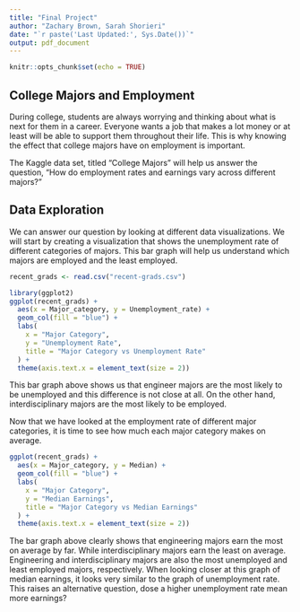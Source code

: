 ```yaml
---
title: "Final Project"
author: "Zachary Brown, Sarah Shorieri"
date: "`r paste('Last Updated:', Sys.Date())`"
output: pdf_document
---
```


```r
knitr::opts_chunk$set(echo = TRUE)
```

## College Majors and Employment

During college, students are always worrying and thinking about what is next for them in a career. Everyone wants a job that makes a lot money or at least will be able to support them throughout their life. This is why knowing the effect that college majors have on employment is important.

The Kaggle data set, titled "College Majors" will help us answer the question, "How do employment rates and earnings vary across different majors?"

## Data Exploration

We can answer our question by looking at different data visualizations. We will start by creating a visualization that shows the unemployment rate of different categories of majors. This bar graph will help us understand which majors are employed and the least employed.

```r
recent_grads <- read.csv("recent-grads.csv")
```

```r
library(ggplot2)
ggplot(recent_grads) +
  aes(x = Major_category, y = Unemployment_rate) +
  geom_col(fill = "blue") +
  labs(
    x = "Major Category",
    y = "Unemployment Rate",
    title = "Major Category vs Unemployment Rate"
  ) +
  theme(axis.text.x = element_text(size = 2))
```

This bar graph above shows us that engineer majors are the most likely to be unemployed and this difference is not close at all. On the other hand, interdisciplinary majors are the most likely to be employed.

Now that we have looked at the employment rate of different major categories, it is time to see how much each major category makes on average.

```r
ggplot(recent_grads) +
  aes(x = Major_category, y = Median) +
  geom_col(fill = "blue") +
  labs(
    x = "Major Category",
    y = "Median Earnings",
    title = "Major Category vs Median Earnings"
  ) +
  theme(axis.text.x = element_text(size = 2))
```

The bar graph above clearly shows that engineering majors earn the most on average by far. While interdisciplinary majors earn the least on average. Engineering and interdisciplinary majors are also the most unemployed and least employed majors, respectively. When looking closer at this graph of median earnings, it looks very similar to the graph of unemployment rate. This raises an alternative question, dose a higher unemployment rate mean more earnings?
